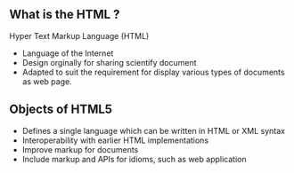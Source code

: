 ## What is the HTML ? 
Hyper Text Markup Language (HTML)
- Language of the Internet
- Design orginally for sharing scientify document
- Adapted to suit the requirement for display various types of documents as web page.

## Objects of HTML5
- Defines a single language which can be written in HTML or XML syntax
- Interoperability with earlier HTML implementations
- Improve markup for documents
- Include markup and APIs for idioms, such as web application